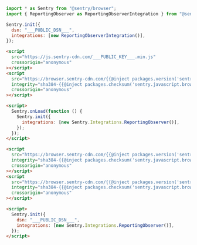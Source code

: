 ```javascript {tabTitle: ESM}
import * as Sentry from "@sentry/browser";
import { ReportingObserver as ReportingObserverIntegration } from "@sentry/integrations";

Sentry.init({
  dsn: "___PUBLIC_DSN___",
  integrations: [new ReportingObserverIntegration()],
});
```

```html {tabTitle: Loader}
<script
  src="https://js.sentry-cdn.com/___PUBLIC_KEY___.min.js"
  crossorigin="anonymous"
></script>
<script
  src="https://browser.sentry-cdn.com/{{@inject packages.version('sentry.javascript.browser') }}/reportingobserver.min.js"
  integrity="sha384-{{@inject packages.checksum('sentry.javascript.browser', 'reportingobserver.min.js', 'sha384-base64') }}"
  crossorigin="anonymous"
></script>

<script>
  Sentry.onLoad(function () {
    Sentry.init({
      integrations: [new Sentry.Integrations.ReportingObserver()],
    });
  });
</script>
```

```html {tabTitle: CDN}
<script
  src="https://browser.sentry-cdn.com/{{@inject packages.version('sentry.javascript.browser') }}/bundle.tracing.min.js"
  integrity="sha384-{{@inject packages.checksum('sentry.javascript.browser', 'bundle.tracing.min.js', 'sha384-base64') }}"
  crossorigin="anonymous"
></script>
<script
  src="https://browser.sentry-cdn.com/{{@inject packages.version('sentry.javascript.browser') }}/reportingobserver.min.js"
  integrity="sha384-{{@inject packages.checksum('sentry.javascript.browser', 'reportingobserver.min.js', 'sha384-base64') }}"
  crossorigin="anonymous"
></script>

<script>
  Sentry.init({
    dsn: "___PUBLIC_DSN___",
    integrations: [new Sentry.Integrations.ReportingObserver()],
  });
</script>
```
